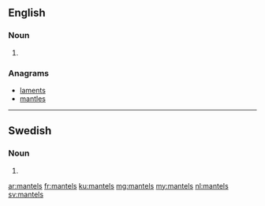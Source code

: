 ==English==

===Noun===
{{head|en|noun plural form}}

# {{plural of|mantel|lang=en}}

===Anagrams===
* [[laments#English|laments]]
* [[mantles#English|mantles]]

----

==Swedish==

===Noun===
{{head|sv|noun form}}

# {{sv-noun-form-indef-gen|mantel}}

[[ar:mantels]]
[[fr:mantels]]
[[ku:mantels]]
[[mg:mantels]]
[[my:mantels]]
[[nl:mantels]]
[[sv:mantels]]